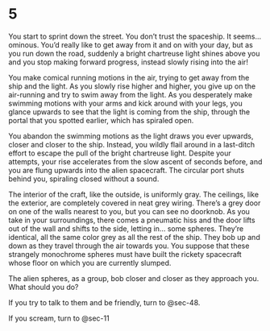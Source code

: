 # 5 {#sec-05}

You start to sprint down the street. You don’t trust the spaceship. It seems…ominous. You’d really like to get away from it and on with your day, but as you run down the road, suddenly a bright chartreuse light shines above you and you stop making forward progress, instead slowly rising into the air!

You make comical running motions in the air, trying to get away from the ship and the light. As you slowly rise higher and higher, you give up on the air-running and try to swim away from the light. As you desperately make swimming motions with your arms and kick around with your legs, you glance upwards to see that the light is coming from the ship, through the portal that you spotted earlier, which has spiraled open. 

You abandon the swimming motions as the light draws you ever upwards, closer and closer to the ship. Instead, you wildly flail around in a last-ditch effort to escape the pull of the bright chartreuse light. Despite your attempts, your rise accelerates from the slow ascent of seconds before, and you are flung upwards into the alien spacecraft. The circular port shuts behind you, spiraling closed without a sound.

The interior of the craft, like the outside, is uniformly gray. The ceilings, like the exterior, are completely covered in neat grey wiring. There’s a grey door on one of the walls nearest to you, but you can see no doorknob.
As you take in your surroundings, there comes a pneumatic hiss and the door lifts out of the wall and shifts to the side, letting in… some spheres. They’re identical, all the same color grey as all the rest of the ship. They bob up and down as they travel through the air towards you. You suppose that these strangely monochrome spheres must have built the rickety spacecraft whose floor on which you are currently slumped. 

The alien spheres, as a group, bob closer and closer as they approach you. What should you do? 

If you try to talk to them and be friendly, turn to @sec-48.

If you scream, turn to @sec-11
 
